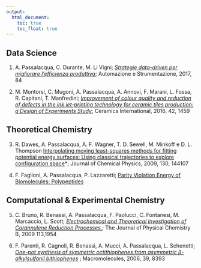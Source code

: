 ```yaml
---
output:
  html_document: 
    toc: true
    toc_float: true
---
```


## Data Science

<link rel="stylesheet" href="styles.css" type="text/css">

1. A. Passalacqua, C. Durante, M. Li Vigni;
*[Strategie data-driven per migliorare l’efficienza produttiva](files/strategie_data-driven_efficienza_produttiva_passalacqua.pdf)*; Automazione e Strumentazione, 2017, 84

2. M. Montorsi, C. Mugoni, A. Passalacqua, A. Annovi, F. Marani, L. Fossa, R. Capitani, T. Manfredini; *[Improvement of colour quality and reduction of defects in the ink jet-printing technology for ceramic tiles production: a Design of Experiments Study](https://www.sciencedirect.com/science/article/pii/S027288421501799X)*; Ceramics International, 2016, 42, 1459

## Theoretical Chemistry


3. R. Dawes, A. Passalacqua, A. F. Wagner, T. D. Sewell, M. Minkoff e D. L. Thompson [Interpolating moving least-squares methods for fitting potential energy surfaces: Using classical trajectories to explore configuration space](https://aip.scitation.org/doi/abs/10.1063/1.3111261)*; Journal of Chemical Physics, 2009, 130, 144107

4. F. Faglioni, A. Passalacqua, P. Lazzaretti; [Parity Violation Energy of Biomolecules: Polypeptides](Origins of Life and Evolution of Biospheres, 2005, 35, 461) 


## Computational & Experimental Chemistry

5. C. Bruno, R. Benassi, A. Passalacqua, F. Paolucci, C. Fontanesi, M. Marcaccio, L. Scott;
*[Electrochemical  and  Theoretical  Investigation  of  Corannulene Reduction  Processes.](https://pubs.acs.org/doi/abs/10.1021/jp8045092)*;
The Journal of Physical Chemistry B, 2009 113,1954

6. F. Parenti, R. Cagnoli, R. Benassi, A. Mucci, A. Passalacqua, L. Schenetti;
*[One-pot synthesis of symmetric octithiophenes from asymmetric β-alkylsulfanil bithiophenes](https://pubs.acs.org/doi/abs/10.1021/ma0614141)* ; Macromolecules, 2006, 39, 8393



